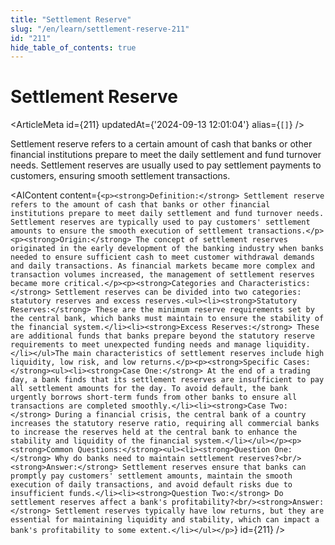 ```yaml
---
title: "Settlement Reserve"
slug: "/en/learn/settlement-reserve-211"
id: "211"
hide_table_of_contents: true
---
```



# Settlement Reserve

<ArticleMeta id={211} updatedAt={'2024-09-13 12:01:04'} alias={`[]`} />
<div className='border-solid border-b border-t-0 my-4 border-[var(--ifm-color-gray-300)]' />

Settlement reserve refers to a certain amount of cash that banks or other financial institutions prepare to meet the daily settlement and fund turnover needs. Settlement reserves are usually used to pay settlement payments to customers, ensuring smooth settlement transactions.

<AIContent content={`<p><strong>Definition:</strong> Settlement reserve refers to the amount of cash that banks or other financial institutions prepare to meet daily settlement and fund turnover needs. Settlement reserves are typically used to pay customers' settlement amounts to ensure the smooth execution of settlement transactions.</p><p><strong>Origin:</strong> The concept of settlement reserves originated in the early development of the banking industry when banks needed to ensure sufficient cash to meet customer withdrawal demands and daily transactions. As financial markets became more complex and transaction volumes increased, the management of settlement reserves became more critical.</p><p><strong>Categories and Characteristics:</strong> Settlement reserves can be divided into two categories: statutory reserves and excess reserves.<ul><li><strong>Statutory Reserves:</strong> These are the minimum reserve requirements set by the central bank, which banks must maintain to ensure the stability of the financial system.</li><li><strong>Excess Reserves:</strong> These are additional funds that banks prepare beyond the statutory reserve requirements to meet unexpected funding needs and manage liquidity.</li></ul>The main characteristics of settlement reserves include high liquidity, low risk, and low returns.</p><p><strong>Specific Cases:</strong><ul><li><strong>Case One:</strong> At the end of a trading day, a bank finds that its settlement reserves are insufficient to pay all settlement amounts for the day. To avoid default, the bank urgently borrows short-term funds from other banks to ensure all transactions are completed smoothly.</li><li><strong>Case Two:</strong> During a financial crisis, the central bank of a country increases the statutory reserve ratio, requiring all commercial banks to increase the reserves held at the central bank to enhance the stability and liquidity of the financial system.</li></ul></p><p><strong>Common Questions:</strong><ul><li><strong>Question One:</strong> Why do banks need to maintain settlement reserves?<br/><strong>Answer:</strong> Settlement reserves ensure that banks can promptly pay customers' settlement amounts, maintain the smooth execution of daily transactions, and avoid default risks due to insufficient funds.</li><li><strong>Question Two:</strong> Do settlement reserves affect a bank's profitability?<br/><strong>Answer:</strong> Settlement reserves typically have low returns, but they are essential for maintaining liquidity and stability, which can impact a bank's profitability to some extent.</li></ul></p>`} id={211} />
